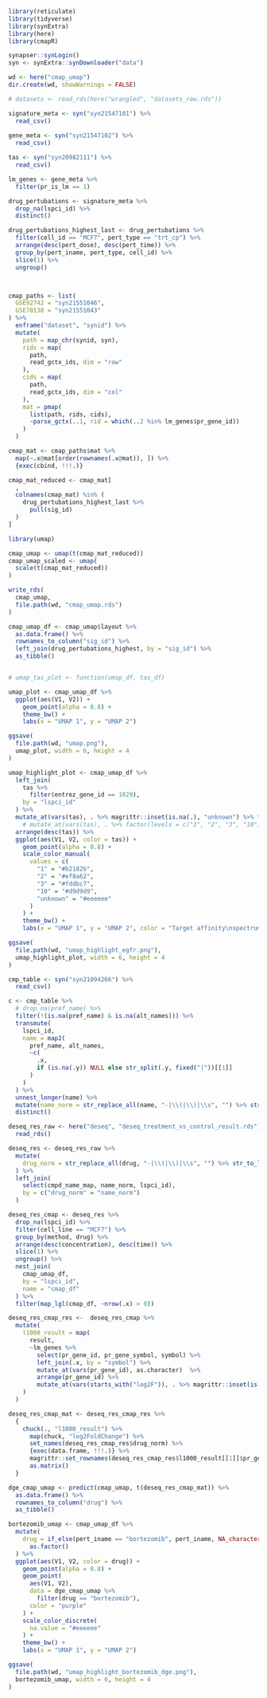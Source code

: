 
```r
library(reticulate)
library(tidyverse)
library(synExtra)
library(here)
library(cmapR)

synapser::synLogin()
syn <- synExtra::synDownloader("data")

wd <- here("cmap_umap")
dir.create(wd, showWarnings = FALSE)
```


```r
# datasets <- read_rds(here("wrangled", "datasets_raw.rds"))

signature_meta <- syn("syn21547101") %>%
  read_csv()
  
gene_meta <- syn("syn21547102") %>%
  read_csv()

tas <- syn("syn20982111") %>%
  read_csv()
```


```r
lm_genes <- gene_meta %>%
  filter(pr_is_lm == 1)

drug_pertubations <- signature_meta %>%
  drop_na(lspci_id) %>%
  distinct()

drug_pertubations_highest_last <- drug_pertubations %>%
  filter(cell_id == "MCF7", pert_type == "trt_cp") %>%
  arrange(desc(pert_dose), desc(pert_time)) %>%
  group_by(pert_iname, pert_type, cell_id) %>%
  slice(1) %>%
  ungroup()



cmap_paths <- list(
  GSE92742 = "syn21551046",
  GSE70138 = "syn21551043"
) %>%
  enframe("dataset", "synid") %>%
  mutate(
    path = map_chr(synid, syn),
    rids = map(
      path,
      read_gctx_ids, dim = "row"
    ),
    cids = map(
      path,
      read_gctx_ids, dim = "col"
    ),
    mat = pmap(
      list(path, rids, cids),
      ~parse_gctx(..1, rid = which(..2 %in% lm_genes$pr_gene_id))
    )
  )

cmap_mat <- cmap_paths$mat %>%
  map(~.x@mat[order(rownames(.x@mat)), ]) %>%
  {exec(cbind, !!!.)}

cmap_mat_reduced <- cmap_mat[
  ,
  colnames(cmap_mat) %in% (
    drug_pertubations_highest_last %>%
      pull(sig_id)
  )
]


```


```r

library(umap)

cmap_umap <- umap(t(cmap_mat_reduced))
cmap_umap_scaled <- umap(
  scale(t(cmap_mat_reduced))
)

write_rds(
  cmap_umap,
  file.path(wd, "cmap_umap.rds")
)

cmap_umap_df <- cmap_umap$layout %>%
  as.data.frame() %>%
  rownames_to_column("sig_id") %>%
  left_join(drug_pertubations_highest, by = "sig_id") %>%
  as_tibble()


# umap_tas_plot <- function(umap_df, tas_df)

umap_plot <- cmap_umap_df %>%
  ggplot(aes(V1, V2)) +
    geom_point(alpha = 0.8) +
    theme_bw() +
    labs(x = "UMAP 1", y = "UMAP 2")

ggsave(
  file.path(wd, "umap.png"),
  umap_plot, width = 6, height = 4
)

umap_highlight_plot <- cmap_umap_df %>%
  left_join(
    tas %>%
      filter(entrez_gene_id == 1029),
    by = "lspci_id"
  ) %>%
  mutate_at(vars(tas), . %>% magrittr::inset(is.na(.), "unknown") %>% factor(levels = c("1", "2", "3", "10", "unknown"))) %>%
    # mutate_at(vars(tas), . %>% factor(levels = c("1", "2", "3", "10"))) %>%
  arrange(desc(tas)) %>%
  ggplot(aes(V1, V2, color = tas)) +
    geom_point(alpha = 0.8) +
    scale_color_manual(
      values = c(
        "1" = "#b2182b",
        "2" = "#ef8a62",
        "3" = "#fddbc7",
        "10" = "#d9d9d9",
        "unknown" = "#eeeeee"
      )
    ) +
    theme_bw() +
    labs(x = "UMAP 1", y = "UMAP 2", color = "Target affinity\nspectrum", title = "EGFR")

ggsave(
  file.path(wd, "umap_highlight_egfr.png"),
  umap_highlight_plot, width = 6, height = 4
)

```


```r
cmp_table <- syn("syn21094266") %>%
  read_csv()

c <- cmp_table %>%
  # drop_na(pref_name) %>%
  filter(!(is.na(pref_name) & is.na(alt_names))) %>%
  transmute(
    lspci_id,
    name = map2(
      pref_name, alt_names,
      ~c(
        .x,
        if (is.na(.y)) NULL else str_split(.y, fixed("|"))[[1]]
      )
    )
  ) %>%
  unnest_longer(name) %>%
  mutate(name_norm = str_replace_all(name, "-|\\(|\\)|\\s", "") %>% str_to_lower()) %>%
  distinct()

deseq_res_raw <- here("deseq", "deseq_treatment_vs_control_result.rds") %>%
  read_rds()

deseq_res <- deseq_res_raw %>%
  mutate(
    drug_norm = str_replace_all(drug, "-|\\(|\\)|\\s", "") %>% str_to_lower()
  ) %>%
  left_join(
    select(cmpd_name_map, name_norm, lspci_id),
    by = c("drug_norm" = "name_norm")
  )

deseq_res_cmap <- deseq_res %>%
  drop_na(lspci_id) %>%
  filter(cell_line == "MCF7") %>%
  group_by(method, drug) %>%
  arrange(desc(concentration), desc(time)) %>%
  slice(1) %>%
  ungroup() %>%
  nest_join(
    cmap_umap_df,
    by = "lspci_id",
    name = "cmap_df"
  ) %>%
  filter(map_lgl(cmap_df, ~nrow(.x) > 0))

deseq_res_cmap_res <-  deseq_res_cmap %>%
  mutate(
    l1000_result = map(
      result,
      ~lm_genes %>%
        select(pr_gene_id, pr_gene_symbol, symbol) %>%
        left_join(.x, by = "symbol") %>%
        mutate_at(vars(pr_gene_id), as.character)  %>%
        arrange(pr_gene_id) %>%
        mutate_at(vars(starts_with("log2F")), . %>% magrittr::inset(is.na(.), 0))
    )
  )

deseq_res_cmap_mat <- deseq_res_cmap_res %>%
  {
    chuck(., "l1000_result") %>%
      map(chuck, "log2FoldChange") %>%
      set_names(deseq_res_cmap_res$drug_norm) %>%
      {exec(data.frame, !!!.)} %>%
      magrittr::set_rownames(deseq_res_cmap_res$l1000_result[[1]]$pr_gene_id) %>%
      as.matrix()
  }

dge_cmap_umap <- predict(cmap_umap, t(deseq_res_cmap_mat)) %>%
  as.data.frame() %>%
  rownames_to_column("drug") %>%
  as_tibble()

bortezomib_umap <- cmap_umap_df %>%
  mutate(
    drug = if_else(pert_iname == "bortezomib", pert_iname, NA_character_) %>%
      as.factor()
  ) %>%
  ggplot(aes(V1, V2, color = drug)) +
    geom_point(alpha = 0.8) +
    geom_point(
      aes(V1, V2),
      data = dge_cmap_umap %>%
        filter(drug == "bortezomib"),
      color = "purple"
    ) +
    scale_color_discrete(
      na.value = "#eeeeee"
    ) +
    theme_bw() +
    labs(x = "UMAP 1", y = "UMAP 2")

ggsave(
  file.path(wd, "umap_highlight_bortezomib_dge.png"),
  bortezomib_umap, width = 6, height = 4
)
```



